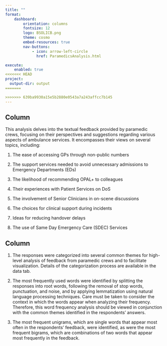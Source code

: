 ```yaml
--- 
title: ""
format: 
    dashboard:
        orientation: columns
        fontsize: 12
        logo: BSOLICB.png
        theme: cosmo
        embed-resources: true
        nav-buttons:
            - icon: arrow-left-circle
              href: ParamedicsAnalysis.html

execute:
    enabled: true
<<<<<<< HEAD
project:
  output-dir: output
=======

>>>>>>> 639ba9930a15e5b2880e0543a7a243affcc7b145
--- 
```


## Column

::: {.card title="**Purpose**" }

This analysis delves into the textual feedback provided by paramedic crews, focusing on their perspectives and suggestions regarding various aspects of ambulance services. It encompasses their views on several topics, including:

1. The ease of accessing GPs through non-public numbers

2. The support services needed to avoid unnecessary admissions to Emergency Departments (EDs)

3. The likelihood of recommending OPAL+ to colleagues

4. Their experiences with Patient Services on DoS

5. The involvement of Senior Clinicians in on-scene discussions

6. The choices for clinical support during incidents

7. Ideas for reducing handover delays

8. The use of Same Day Emergency Care (SDEC) Services

:::

## Column

::: {.card title="**Methodology**" }

1. The responses were categorized into several common themes for high-level analysis of feedback from paramedic crews and to facilitate visualization. Details of the categorization process are available in the data tab.

2. The most frequently used words were identified by splitting the responses into root words, following the removal of stop words, punctuation, and noise, and by applying lemmatization using natural language processing techniques. Care must be taken to consider the context in which the words appear when analyzing their frequency. Therefore, this word frequency analysis should be viewed in conjunction with the common themes identified in the respondents' answers.

3. The most frequent unigrams, which are single words that appear most often in the respondents' feedback, were identified, as were the most frequent bigrams, which are combinations of two words that appear most frequently in the feedback. 


:::

